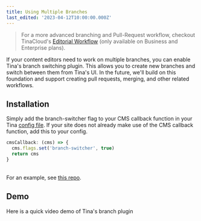 ```yaml
---
title: Using Multiple Branches
last_edited: '2023-04-12T10:00:00.000Z'
---
```


> For a more advanced branching and Pull-Request workflow, checkout TinaCloud's [Editorial Workflow](https://tina.io/editorial-workflow/) (only available on Business and Enterprise plans).

If your content editors need to work on multiple branches, you can enable Tina's branch switching plugin. This allows you to create new branches and switch between them from Tina's UI. In the future, we'll build on this foundation and support creating pull requests, merging, and other related workflows. 
<WebmEmbed embedSrc="/img/docs/tinacloud/branch-selector_e5ndeg.webm"/>

## Installation

Simply add the branch-switcher flag to your CMS callback function in your Tina [config file](/docs/reference/config/). If your site does not already make use of the CMS callback function, add this to your config.

```javascript
cmsCallback: (cms) => {
  cms.flags.set('branch-switcher', true)
  return cms
}
```

\
For an example, see [this repo](https://github.com/tinacms/demo-incremental/blob/main/.tina/config.tsx#L16).

## Demo

Here is a quick video demo of Tina's branch plugin

<Youtube embedSrc="https://www.youtube.com/embed/XvL3pFiYaVw" />
